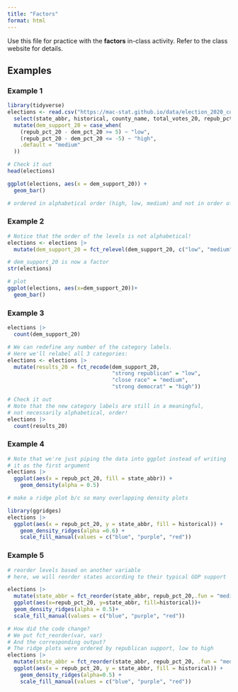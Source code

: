```yaml
---
title: "Factors"
format: html
---
```


Use this file for practice with the **factors** in-class activity. Refer to the class website for details.


## Examples {.unnumbered}

### Example 1 {.unnumbered}
```r
library(tidyverse)
elections <- read.csv("https://mac-stat.github.io/data/election_2020_county.csv") |> 
  select(state_abbr, historical, county_name, total_votes_20, repub_pct_20, dem_pct_20) |> 
  mutate(dem_support_20 = case_when(
    (repub_pct_20 - dem_pct_20 >= 5) ~ "low",
    (repub_pct_20 - dem_pct_20 <= -5) ~ "high",
    .default = "medium"
  ))

# Check it out
head(elections)  
```
```r
ggplot(elections, aes(x = dem_support_20)) + 
  geom_bar()

# ordered in alphabetical order (high, low, medium) and not in order of support :(
```
### Example 2 {.unnumbered}
```r
# Notice that the order of the levels is not alphabetical!
elections <- elections |>
  mutate(dem_support_20 = fct_relevel(dem_support_20, c("low", "medium", "high")))

# dem_support_20 is now a factor
str(elections)

# plot
ggplot(elections, aes(x=dem_support_20))+
  geom_bar()
```

### Example 3 {.unnumbered}

```r
elections |> 
  count(dem_support_20)

# We can redefine any number of the category labels.
# Here we'll relabel all 3 categories:
elections <- elections |> 
  mutate(results_20 = fct_recode(dem_support_20, 
                                 "strong republican" = "low",
                                 "close race" = "medium",
                                 "strong democrat" = "high"))

# Check it out
# Note that the new category labels are still in a meaningful,
# not necessarily alphabetical, order!
elections |> 
  count(results_20)
```

### Example 4 {.unnumbered}
```r
# Note that we're just piping the data into ggplot instead of writing
# it as the first argument
elections |> 
  ggplot(aes(x = repub_pct_20, fill = state_abbr)) + 
    geom_density(alpha = 0.5)
```
```r
# make a ridge plot b/c so many overlapping density plots 

library(ggridges)
elections |> 
  ggplot(aes(x = repub_pct_20, y = state_abbr, fill = historical)) + 
    geom_density_ridges(alpha =0.6) + 
    scale_fill_manual(values = c("blue", "purple", "red"))
```
### Example 5 {.unnumbered}
```r
# reorder levels based on another variable
# here, we will reorder states according to their typical GOP support 

elections |>
  mutate(state_abbr = fct_reorder(state_abbr, repub_pct_20,.fun = "median")) |>
  ggplot(aes(x=repub_pct_20, y=state_abbr, fill=historical))+
  geom_density_ridges(alpha = 0.5)+
  scale_fill_manual(values = c("blue", "purple", "red"))

```
```r
# How did the code change?
# We put fct_reorder(var, var)
# And the corresponding output?
# The ridge plots were ordered by republican support, low to high
elections |> 
  mutate(state_abbr = fct_reorder(state_abbr, repub_pct_20, .fun = "median", .desc = TRUE)) |> 
  ggplot(aes(x = repub_pct_20, y = state_abbr, fill = historical)) + 
    geom_density_ridges(alpha=0.5) + 
    scale_fill_manual(values = c("blue", "purple", "red"))
```


